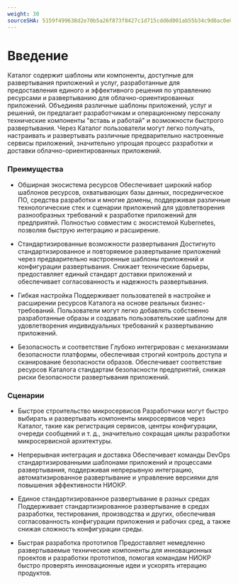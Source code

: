 ```yaml
---
weight: 30
sourceSHA: 5159f499638d2e70b5a26f873f8427c1d715cdd6d001ab55b34c9d0ac0e08488
---
```


# Введение

Каталог содержит шаблоны или компоненты, доступные для развертывания приложений и услуг, разработанные для предоставления единого и эффективного решения по управлению ресурсами и развертыванию для облачно-ориентированных приложений. Объединяя различные шаблоны приложений, услуг и решений, он предлагает разработчикам и операционному персоналу технические компоненты "вставь и работай" и возможности быстрого развертывания. Через Каталог пользователи могут легко получать, настраивать и развертывать различные предварительно настроенные сервисы приложений, значительно упрощая процесс разработки и доставки облачно-ориентированных приложений.

### Преимущества

- Обширная экосистема ресурсов
  Обеспечивает широкий набор шаблонов ресурсов, охватывающих базы данных, посредническое ПО, средства разработки и многие домены, поддерживая различные технологические стек и сценарии приложений для удовлетворения разнообразных требований к разработке приложений для предприятий. Полностью совместим с экосистемой Kubernetes, позволяя быструю интеграцию и расширение.

- Стандартизированные возможности развертывания
  Достигнуто стандартизированное и повторяемое развертывание приложений через предварительно настроенные шаблоны приложений и конфигурации развертывания. Снижает технические барьеры, предоставляет единый стандарт доставки приложений и обеспечивает согласованность и надежность развертывания.

- Гибкая настройка
  Поддерживает пользователей в настройке и расширении ресурсов Каталога на основе реальных бизнес-требований. Пользователи могут легко добавлять собственно разработанные образы и создавать пользовательские шаблоны для удовлетворения индивидуальных требований к развертыванию приложений.

- Безопасность и соответствие
  Глубоко интегрирован с механизмами безопасности платформы, обеспечивая строгий контроль доступа и сканирование безопасности образов. Обеспечивает соответствие ресурсов Каталога стандартам безопасности предприятий, снижая риски безопасности развертывания приложений.

### Сценарии

- Быстрое строительство микросервисов
  Разработчики могут быстро выбирать и развертывать компоненты микросервисов через Каталог, такие как регистрация сервисов, центры конфигурации, очереди сообщений и т. д., значительно сокращая циклы разработки микросервисной архитектуры.

- Непрерывная интеграция и доставка
  Обеспечивает команды DevOps стандартизированными шаблонами приложений и процессами развертывания, поддерживая непрерывную интеграцию, автоматизированное развертывание и управление версиями для повышения эффективности НИОКР.

- Единое стандартизированное развертывание в разных средах
  Поддерживает стандартизированное развертывание в средах разработки, тестирования, производства и других, обеспечивая согласованность конфигурации приложения и рабочих сред, а также снижая сложность конфигурации среды.

- Быстрая разработка прототипов
  Предоставляет немедленно развертываемые технические компоненты для инновационных проектов и разработки прототипов, помогая командам НИОКР быстро проверять инновационные идеи и ускорять итерацию продуктов.
